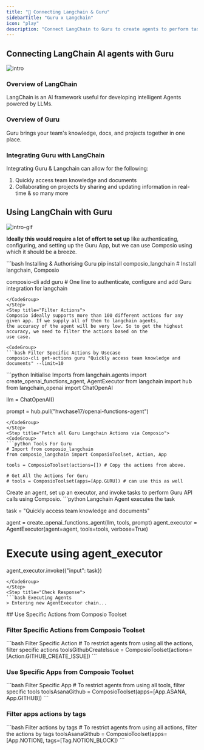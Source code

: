 ```yaml
---
title: "🚀 Connecting Langchain & Guru"
sidebarTitle: "Guru x Langchain"
icon: "play"
description: "Connect LangChain to Guru to create agents to perform tasks using natural language"
---
```


## Connecting LangChain AI agents with Guru
![intro](/media/intro.jpg)

### Overview of LangChain

LangChain is an AI framework useful for developing intelligent Agents powered by LLMs.

### Overview of Guru

Guru brings your team's knowledge, docs, and projects together in one place.

### Integrating Guru with LangChain

Integrating Guru & Langchain can allow for the following:

1. Quickly access team knowledge and documents
2. Collaborating on projects by sharing and updating information in real-time
& so many more

## Using LangChain with Guru
![intro-gif](/media/intro.gif)
<Steps>
<Step title="Setting Up the Environment">

**Ideally this would require a lot of effort to set up** like authenticating, configuring, and setting up the Guru App, but we can use Composio using which it should be a breeze.

<CodeGroup>
```bash Installing & Authorising Guru
pip install composio_langchain # Install langchain, Composio 

composio-cli add guru # One line to authenticate, configure and add Guru integration for langchain
```
</CodeGroup>
</Step>
<Step title="Filter Actions">
Composio ideally supports more than 100 different actions for any given app. If we supply all of them to langchain agents, 
the accuracy of the agent will be very low. So to get the highest accuracy, we need to filter the actions based on the 
use case.

<CodeGroup>
```bash Filter Specific Actions by Usecase
composio-cli get-actions guru "Quickly access team knowledge and documents" --limit=10
```
</CodeGroup>

</Step>
<Step title="Import Base Packages">

<CodeGroup>
```python Initialise Imports
from langchain.agents import create_openai_functions_agent, AgentExecutor
from langchain import hub
from langchain_openai import ChatOpenAI


llm = ChatOpenAI()

prompt = hub.pull("hwchase17/openai-functions-agent")
```
</CodeGroup>
</Step>
<Step title="Fetch all Guru Langchain Actions via Composio">
<CodeGroup>
```python Tools For Guru
# Import from composio_langchain
from composio_langchain import ComposioToolset, Action, App

tools = ComposioToolset(actions=[]) # Copy the actions from above. 

# Get All the Actions for Guru
# tools = ComposioToolset(apps=[App.GURU]) # can use this as well
```
</CodeGroup>
</Step>
<Step title="Execute the Agent">
Create an agent, set up an executor, and invoke tasks to perform Guru API calls using Composio. 
<CodeGroup>
```python Langchain Agent executes the task

task = "Quickly access team knowledge and documents"

agent = create_openai_functions_agent(llm, tools, prompt)
agent_executor = AgentExecutor(agent=agent, tools=tools, verbose=True)

# Execute using agent_executor
agent_executor.invoke({"input": task})
```
</CodeGroup>
</Step>
<Step title="Check Response">
```bash Executing Agents
> Entering new AgentExecutor chain...
```
</Step>
</Steps>
## Use Specific Actions from Composio Toolset

### Filter Specific Actions from Composio Toolset

<CodeGroup>
```bash Filter Specific Action
# To restrict agents from using all the actions, filter specific actions
toolsGithubCreateIssue = ComposioToolset(actions=[Action.GITHUB_CREATE_ISSUE])
```
</CodeGroup>

### Use Specific Apps from Composio Toolset
<CodeGroup>
```bash Filter Specific App
# To restrict agents from using all tools, filter specific tools
toolsAsanaGithub = ComposioToolset(apps=[App.ASANA, App.GITHUB])
```
</CodeGroup>

### Filter apps actions by tags 
<CodeGroup>
```bash Filter actions by tags
# To restrict agents from using all actions, filter the actions by tags
toolsAsanaGithub = ComposioToolset(apps=[App.NOTION], tags=[Tag.NOTION_BLOCK])
```
</CodeGroup>

